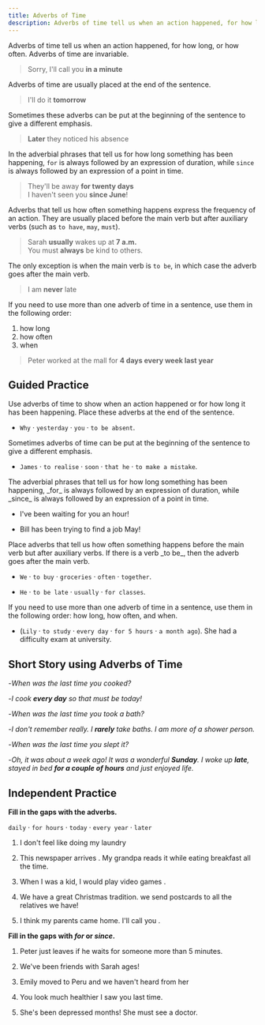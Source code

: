 ```yaml
---
title: Adverbs of Time
description: Adverbs of time tell us when an action happened, for how long, or how often
---
```


Adverbs of time tell us when an action happened, for how long, or how often. Adverbs of time are invariable.

> Sorry, I'll call you **in a minute**

Adverbs of time are usually placed at the end of the sentence.

> I'll do it **tomorrow**

Sometimes these adverbs can be put at the beginning of the sentence to give a different emphasis.

> **Later** they noticed his absence

In the adverbial phrases that tell us for how long something has been happening, `for` is always followed by an expression of duration, while `since` is always followed by an expression of a point in time.

> They'll be away **for twenty days**  
> I haven't seen you **since June**!

Adverbs that tell us how often something happens express the frequency of an action. They are usually placed before the main verb but after auxiliary verbs (such as `to have`, `may`, `must`).

> Sarah **usually** wakes up at **7 a.m.**  
> You must **always** be kind to others.

The only exception is when the main verb is `to be`, in which case the adverb goes after the main verb.

> I am **never** late

If you need to use more than one adverb of time in a sentence, use them in the following order:

1. how long
2. how often
3. when

> Peter worked at the mall for **4 days every week last year**

## Guided Practice

<Sidenote mt={8}>
  Use adverbs of time to show when an action happened or for how long it has been happening. Place
  these adverbs at the end of the sentence.
</Sidenote>

- `Why` · `yesterday` · `you` · `to be absent`. <InfoTooltip label="Why were you absent yesterday?" />

<Sidenote>
  Sometimes adverbs of time can be put at the beginning of the sentence to give a different
  emphasis.
</Sidenote>

- `James` · `to realise` · `soon` · `that he` · `to make a mistake`. <InfoTooltip label="Soon James realised that he made a mistake" />

<Sidenote>
  The adverbial phrases that tell us for how long something has been happening, _for_ is always
  followed by an expression of duration, while _since_ is always followed by an expression of a
  point in time.
</Sidenote>

- I've been waiting for you <Blank /> an hour! <InfoTooltip label="I've been waiting for you for an hour!" />

- Bill has been trying to find a job <Blank /> May! <InfoTooltip label="Bill has been trying to find a job since May!" />

<Sidenote>
  Place adverbs that tell us how often something happens before the main verb but after auxiliary
  verbs. If there is a verb _to be_, then the adverb goes after the main verb.
</Sidenote>

- `We` · `to buy` · `groceries` · `often` · `together`. <InfoTooltip label="We often buy groceries together." />

- `He` · `to be late` · `usually` · `for classes`. <InfoTooltip label="He is usually late for classes." />

<Sidenote>
  If you need to use more than one adverb of time in a sentence, use them in the following order:
  how long, how often, and when.
</Sidenote>

- (`Lily` · `to study` · `every day` · `for 5 hours` · `a month ago`). She had a difficulty exam at university. <InfoTooltip label="Lily studied for 5 hours every day a month ago." />

## Short Story using Adverbs of Time

-_When was the last time you cooked?_

-_I cook **every day** so that must be today!_

-_When was the last time you took a bath?_

-_I don't remember really. I **rarely** take baths. I am more of a shower person._

-_When was the last time you slept it?_

-_Oh, it was about a week ago! It was a wonderful **Sunday**. I woke up **late**, stayed in bed **for a couple of hours** and just enjoyed life._

## Independent Practice

**Fill in the gaps with the adverbs.**

`daily` · `for hours` · `today` · `every year` · `later`

1. I don't feel like doing my laundry <Blank /> <InfoTooltip label="today" />

2. This newspaper arrives <Blank /> . My grandpa reads it while eating breakfast all the time. <InfoTooltip label="daily" />

3. When I was a kid, I would play video games <Blank /> . <InfoTooltip label="for hours" />

4. We have a great Christmas tradition. <Blank /> we send postcards to all the relatives we have! <InfoTooltip label="Every year" />

5. I think my parents came home. I'll call you <Blank /> . <InfoTooltip label="later" />

**Fill in the gaps with _for_ or _since_.**

1. Peter just leaves if he waits for someone <Blank /> more than 5 minutes. <InfoTooltip label="for" />

2. We've been friends with Sarah <Blank /> ages! <InfoTooltip label="for" />

3. Emily moved to Peru and we haven't heard from her <Blank /><InfoTooltip label="since" />

4. You look much healthier <Blank /> I saw you last time. <InfoTooltip label="since" />

5. She's been depressed <Blank /> months! She must see a doctor. <InfoTooltip label="for" />
